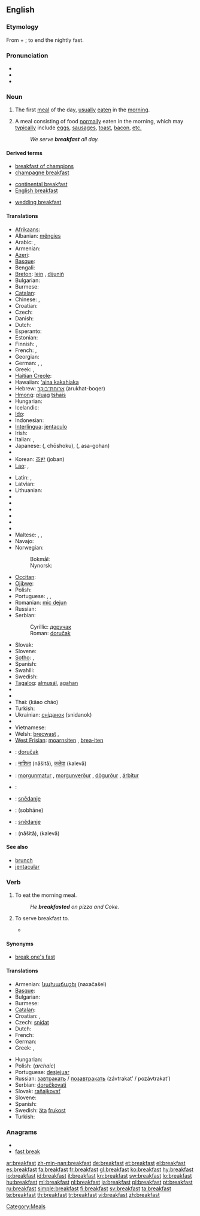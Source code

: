 ==English==

===Etymology===
From {{term|break}} + {{term|fast}}; to end the nightly fast.

===Pronunciation===
* {{IPA|/ˈbɹɛkfəst/}}
* {{audio|en-us-breakfast.ogg|Audio (US)}}
* {{audio|En-uk-breakfast.ogg|Audio (UK)}}

===Noun===
{{en-noun}}

# The first [[meal]] of the day, [[usually]] [[eat]]en in the [[morning]].
# {{by extension}} A meal consisting of food [[normally]] eaten in the morning, which may [[typically]] include [[egg]]s, [[sausage]]s, [[toast]], [[bacon]], [[etc.]]
#: ''We serve '''breakfast''' all day.''

====Derived terms====
{{rel-top3|Terms derived from the noun "breakfast"}}
* [[breakfast of champions]]
* [[champagne breakfast]]
{{rel-mid3}}
* [[continental breakfast]]
* [[English breakfast]]
{{rel-mid3}}
* [[wedding breakfast]]
{{rel-bottom}}

====Translations====
{{trans-top|first meal of the day}}
* [[Afrikaans]]: {{t|af|ontbyt|xs=Afrikaans}}
* Albanian: [[mëngjes]] {{m}}
* Arabic: {{t|ar|إفطار|m|tr='ifTaar}},  {{t|ar|فطور|m|tr=fuTuur}}
* Armenian: {{t-|hy|նախաճաշ|tr=naxač̣aš}}
* [[Azeri]]: {{t|az|səhər yeməyi|xs=Azeri}}
* [[Basque]]: {{t|eu|gosari|xs=Basque}}
* Bengali: {{tø|bn|প্রাতরাশ|tr=prātarāś|sc=Beng}}
* [[Breton]]: [[lein]] {{f}}, [[dijuniñ]] {{m}}
* Bulgarian: {{t-|bg|закуска|f|tr=zakuska}}
* Burmese: {{term|မနက်စာ|tr=manakcā|sc=Mymr}}
* [[Catalan]]: {{t+|ca|esmorzar|m}}
* Chinese: {{zh-tsp|早飯|早饭|zǎofàn}}, {{zh-zh-p|早餐|zǎocān}}
* Croatian: {{t-|hr|doručak|m|alt=dòručak}}
* Czech: {{t+|cs|snídaně|f}}
* Danish: {{t-|da|morgenmad|c}}
* Dutch: {{t+|nl|ontbijt|n}}
* Esperanto: {{t-|eo|matenmanĝo|xs=Esperanto}}
* Estonian: {{t-|et|hommikueine}}
* Finnish: {{t+|fi|aamupala}}, {{t+|fi|aamiainen}}
* French: {{t+|fr|petit déjeuner|m}} {{italbrac|France}}, {{t+|fr|déjeuner|m}} {{italbrac|Belgium| Cajun and Canadian French}}
* Georgian: {{t-|ka|საუზმესაუზმე|tr=sauzmesauzme|sc=Geor|xs=Georgian}}
* German: {{t+|de|Frühstück|n}}, {{t|de|Zmorge|f}} {{italbrac|Swiss German}},  {{qualifier|Swiss German}} {{t|de|Morgenessen|n}}
* Greek: {{t+|el|πρωινό|n|tr=proinó}}, {{t+|el|πρόγευμα|n|tr=prógevma}}
* [[Haitian Creole]]: {{tø|ht|dejene|xs=Haitian Creole}}
* Hawaiian: [[ʻaina kakahiaka]]
* Hebrew: [[ארוחת־בוקר]] (arukhat-boqer) {{f}}
* [[Hmong]]: [[pluag]] [[tshais]]
* Hungarian: {{t+|hu|reggeli}}
* Icelandic: {{t+|is|morgunmatur|m}}
* [[Ido]]: {{t-|io|fru-dejuneto|xs=Ido}}
* Indonesian: {{t+|id|sarapan|xs=Indonesian}}
* [[Interlingua]]: [[jentaculo]]
* Irish: {{t+|ga|bricfeasta|m|xs=Irish}}
* Italian: {{t+|it|colazione|f}}, {{t-|it|prima colazione|f}}
* Japanese: {{Jpan|[[朝食]]}} ({{Jpan|[[ちょうしょく]]}}, chōshoku), {{Jpan|[[朝御飯]]}} ({{Jpan|[[あさごはん]]}}, asa-gohan)
* {{trreq|Kannada}}
* Korean: [[조반]] (joban)
* [[Lao]]: {{t+|lo|ເຂົ້າເຊົ້າ|tr=khao-sao|sc=Laoo|xs=Lao}}, {{t+|lo|ອາຫານເຊົ້າ|tr='aa-haan-sao|sc=Laoo|xs=Lao}}
{{trans-mid}}
* Latin: {{t-|la|prandium|n}},  {{t-|la|ientaculum|n}}
* Latvian: {{t|lv|brokastis|xs=Latvian}}
* Lithuanian: {{t|lt|pusryčiai|m|p|xs=Lithuanian}}
* {{trreq|Luhya}}
* {{trreq|Luo}}
* {{trreq|Macedonian}}
* {{trreq|Malagasy}}
* {{trreq|Malay}}
* {{trreq|Malayalam}}
* Maltese: {{t|mt|kolazzjon|m|xs=Maltese}},  {{t|mt|brejkfast|xs=Maltese}},  {{t|mt|fatra|f|xs=Maltese}}
* Navajo: {{tø|nv|ahbínígo daʼadánígíí}}
* Norwegian:
*: Bokmål: {{t+|no|frokost|m}}
*: Nynorsk: {{t-|no|frukost|m}}
* [[Occitan]]: {{t+|oc|dejunar|m|xs=Occitan}}
* [[Ojibwe]]: {{tø|oj|gigizhebaa-wiisiniwin}}
* Polish: {{t+|pl|śniadanie|n}}
* Portuguese: {{t+|pt|café da manhã|m}}, {{t+|pt|desjejum|f}}, {{t+|pt|pequeno-almoço|m}}
* Romanian: [[mic dejun]] {{n}}
* Russian: {{t+|ru|завтрак|m|tr=závtrak}}
* Serbian:
*: Cyrillic: [[доручак]] {{m}}
*: Roman: [[doručak]] {{m}}
* Slovak: {{t-|sk|raňajky|f|p}}
* Slovene: {{t+|sl|zajtrk}}
* [[Sotho]]: {{t|st|dijo tsa hoseng|xs=Sotho}},  {{t|st|mofihlolo|xs=Sotho}}
* Spanish: {{t+|es|desayuno|m}}
* Swahili: {{t|sw|chakula cha asubuhi|xs=Swahili}}
* Swedish: {{t+|sv|frukost|c}}
* [[Tagalog]]: [[almusál]], [[agahan]]
* {{trreq|Tamil}}
* {{trreq|Telugu}}
* Thai: {{Thai|[[ข้าวเช้า]]}} (kâao cháo)
* Turkish: {{t+|tr|kahvaltı}}
* Ukrainian: [[сніданок]] (snidanok) {{m}}
* {{trreq|Uyghur}}
* Vietnamese: {{t-|vi|bữa sáng|xs=Vietnamese}}
* Welsh: [[brecwast]] {{m}},  {{t|cy|borefwyd|m|xs=Welsh}}
* [[West Frisian]]: [[moarnsiten]] {{n}}, [[brea-iten]] {{n}}
{{trans-bottom}}

{{checktrans-top}}
* {{ttbc|Bosnian}}: [[doručak]] {{m}}
* {{ttbc|Hindi}}: [[नाशिता]] (nāšitā), [[कलेवा]] (kalevā)
* {{ttbc|Icelandic}}: [[morgunmatur]] {{m}}, [[morgunverður]] {{m}}, [[dögurður]] {{m}}, [[árbítur]] {{m}}
* {{ttbc|Kurdish}}: {{ku-Arab|[[به‌رچای]]}}
{{checktrans-mid}}
* {{ttbc|Lower Sorbian}}: [[snědanje]] {{n}}
* {{ttbc|Persian}}: {{fa-Arab|[[صبحانه]]}} (sobhāne)
* {{ttbc|Upper Sorbian}}: [[snědanje]]
* {{ttbc|Urdu}}: {{ur-Arab|[[ناشتا]]}} (nāšitā), {{ur-Arab|[[کلیوا]]}} (kalevā)
{{checktrans-bottom}}

====See also====
* [[brunch]]
* [[jentacular]]

===Verb===
{{en-verb}}

# {{intransitive}} To eat the morning meal.
#: ''He '''breakfasted''' on pizza and Coke.''
# {{transitive}} To serve breakfast to.
#* {{quote-book|title=The Lady: A Tale of Ireland‎|page=269|author=Anne McCaffrey|year=1987|passage=By seven-thirty she had '''breakfasted''' them, provided each with a packed lunch and Thermoses of coffee and tea}}

====Synonyms====
* [[break one's fast]]

====Translations====
{{trans-top|to eat the morning meal}}
* Armenian: [[նախաճաշել]] (naxač̣ašel)
* [[Basque]]: {{t|eu|gosaldu|xs=Basque}}
* Bulgarian: {{t-|bg|закусвам}}
* Burmese: {{term|မနက်စာစား|tr=manakcācā:|sc=Mymr}}
* [[Catalan]]: {{t+|ca|esmorzar}}
* Croatian: {{t|hr|doručkovati|alt=dòručkovati}}, {{t|hr|zajutarkovati|alt=zàjutārkovati}}
* Czech: [[snídat]]
* Dutch: {{t+|nl|ontbijten}}
* French: {{t|fr|prendre le petit-déjeuner}}
* German: {{t+|de|frühstücken}}
* Greek: {{t+|el|προγευματίζω|tr=progevmatízo}}, {{t|el|παίρνω πρωινό|tr=paírno proinó}}
{{trans-mid}}
* Hungarian: {{t+|hu|reggelizik}}
* Polish: (''archaic'') {{t-|pl|śniadać}}
* Portuguese: [[desjejuar]]
* Russian: [[завтракать]] / [[позавтракать]] (závtrakat’ / pozávtrakat’)
* Serbian: [[doručkovati]]
* Slovak: [[raňajkovať]]
* Slovene: {{t+|sl|zajtrkovati}}
* Spanish: {{t+|es|desayunar}}
* Swedish: [[äta]] [[frukost]]
* Turkish: {{t+|tr|kahvaltı}}
{{trans-bottom}}

===Anagrams===
* {{alphagram|aabefkrst}}
* [[fast break#English|fast break]]

[[Category:Meals]]

[[ar:breakfast]]
[[zh-min-nan:breakfast]]
[[de:breakfast]]
[[et:breakfast]]
[[el:breakfast]]
[[es:breakfast]]
[[fa:breakfast]]
[[fr:breakfast]]
[[gl:breakfast]]
[[ko:breakfast]]
[[hy:breakfast]]
[[io:breakfast]]
[[id:breakfast]]
[[it:breakfast]]
[[kn:breakfast]]
[[sw:breakfast]]
[[lo:breakfast]]
[[hu:breakfast]]
[[ml:breakfast]]
[[nl:breakfast]]
[[ja:breakfast]]
[[pl:breakfast]]
[[pt:breakfast]]
[[ru:breakfast]]
[[simple:breakfast]]
[[fi:breakfast]]
[[sv:breakfast]]
[[ta:breakfast]]
[[te:breakfast]]
[[th:breakfast]]
[[tr:breakfast]]
[[vi:breakfast]]
[[zh:breakfast]]